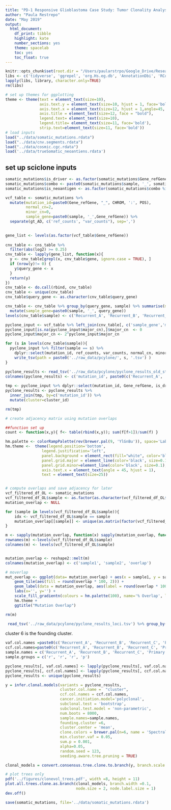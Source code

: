 ```yaml
---
title: "PD-1 Responsive Glioblastoma Case Study: Tumor Clonality Analysis"
author: "Paula Restrepo"
date: "May 2019"
output: 
  html_document: 
    df_print: tibble
    highlight: kate
    number_sections: yes
    theme: spacelab
    toc: yes
    toc_float: true
---
```


```r
knitr::opts_chunk$set(root.dir = "/Users/paularstrpo/Google_Drive/Research/mssm/projects/gbm-case-study")
libs <- c('tidyverse', 'ggrepel', 'org.Hs.eg.db', 'AnnotationDbi', 'RColorBrewer', 'ggpubr', 'clonevol')
lapply(libs, library, character.only=TRUE)
rm(libs)

# set up themes for ggplotting
theme <- theme(text = element_text(size=10),
               axis.text.y = element_text(size=10, hjust = 1, face='bold'),
               axis.text.x = element_text(size=12, hjust = 1,angle=45,  face='bold'),
               axis.title = element_text(size=12, face = "bold"),
               legend.text= element_text(size=10),
               legend.title= element_text(size=11, face='bold'),
               strip.text=element_text(size=11, face='bold'))
# load inputs
load("../data/somatic_mutations.rdata")
load("../data/cnv.segments.rdata")
load("../data/cosmic.cgc.rdata")
load('../data/trueSomatic_neoantiens.rdata')
```


## set up sciclone inputs
```r
somatic_mutations$is_driver <- as.factor(somatic_mutations$Gene_refGene %in% cgc[cgc$Tier == 1, ]$Gene.Symbol)
somatic_mutations$combo <- paste0(somatic_mutations$sample, '_', somatic_mutations$CHROM, ':', somatic_mutations$POS)
somatic_mutations$is_neoantigen <- as.factor(somatic_mutations$combo %in% vcf_master_epitope[vcf_master_epitope$ic50 > 500, ]$combo)

vcf_table <- somatic_mutations %>%
  mutate(mutation_id=paste0(Gene_refGene, "_", CHROM, ':', POS),
         normal_cn=2,
         minor_cn=0,
         sample_gene=paste0(sample, '_',Gene_refGene)) %>%
  separate(gt_AD, c('ref_counts', "var_counts"), sep=',')
  

gene_list <- levels(as.factor(vcf_table$Gene_refGene))
  
cnv_table <- cns_table %>%
  filter(abs(log2) >= 0.25)
cnv_table <- lapply(gene_list, function(x){
  y <- cnv_table[grepl(x, cnv_table$gene, ignore.case = TRUE), ]
  if (nrow(y)!= 0) {
    y$query_gene <- x
  }
  return(y)
})
cnv_table <- do.call(rbind, cnv_table)
cnv_table <- unique(cnv_table)
cnv_table$query_gene <- as.character(cnv_table$query_gene)

cnv_table <- cnv_table %>% group_by(query_gene, sample) %>% summarise(major_cn=mean(log2)) %>%
  mutate(sample_gene=paste0(sample, '_', query_gene))
levels(cnv_table$sample) <- c('Recurrent_A', 'Recurrent_B', 'Recurrent_C', 'Primary')

pyclone_input <- vcf_table %>% left_join(cnv_table[, c('sample_gene','major_cn')], c('sample_gene'))
pyclone_input[is.na(pyclone_input$major_cn),]$major_cn  <- 0
pyclone_input$major_cn <- 2^pyclone_input$major_cn

```

```r
for (s in levels(cnv_table$sample)){
  pyclone_input %>% filter(sample == s) %>%
    dplyr::select(mutation_id, ref_counts, var_counts, normal_cn, minor_cn, major_cn, Gene_refGene, ExonicFunc_refGene,Func_refGene, is_driver, is_neoantigen, variant, sample) %>%
    write_tsv(path = paste0('../raw_data/pcylone/', s, '.tsv') )
}
```

```r
pyclone_results <- read_tsv('../raw_data/pcylone/pyclone_results_old_style.tsv')
colnames(pyclone_results) <- c('mutation_id', paste0(c('Recurrent_A', 'Recurrent_B', 'Recurrent_C', 'Primary'), '.vaf'), paste0(c('Recurrent_A', 'Recurrent_B', 'Recurrent_C', 'Primary'), '.ccf'), 'cluster_id' )
                               
tmp <- pyclone_input %>% dplyr::select(mutation_id, Gene_refGene, is_driver, is_neoantigen)
pyclone_results <- pyclone_results %>%
  inner_join(tmp, by=c('mutation_id')) %>%
  mutate(cluster=cluster_id)

rm(tmp)
```

```r
# create adjacency matrix using mutation overlaps

##function set up
count <- function(x,y){ f<- table(rbind(x,y)); sum(f[f>1])/sum(f) }

hm.palette <- colorRampPalette(rev(brewer.pal(9, 'YlGnBu')), space='Lab')
hm.theme <-  theme(legend.position='bottom',
                legend.justification='left',
                panel.background = element_rect(fill="white", color='black'),
                panel.grid.major = element_line(color='black', size=0.1),
                panel.grid.minor=element_line(color='black', size=0.1),
                axis.text.x = element_text(angle = 45, hjust = 1),
                text = element_text(size=25))


# compute overlaps and save adjacency for later
vcf_filtered_df_OL <- somatic_mutations
vcf_filtered_df_OL$sample <- as.factor(as.character(vcf_filtered_df_OL$sample))
mutation_overlap <- NULL

for (sample in levels(vcf_filtered_df_OL$sample)){
    idx <- vcf_filtered_df_OL$sample == sample
    mutation_overlap[[sample]] <- unique(as.matrix(factor(vcf_filtered_df_OL[idx,]$variant)))
}

m <- sapply(mutation_overlap, function(x) sapply(mutation_overlap, function(y) count(x,y)))
rownames(m) <-levels(vcf_filtered_df_OL$sample)
colnames(m) <- levels(vcf_filtered_df_OL$sample)


mutation_overlap <- reshape2::melt(m)
colnames(mutation_overlap) <- c('sample1', 'sample2', 'overlap')

# moverlap
mut_overlap <- ggplot(data= mutation_overlap) + aes(x = sample1, y = sample2) +
    geom_tile(aes(fill = round(overlap * 100, 2))) +
    geom_label(data = mutation_overlap, aes(label = round(overlap * 100, 2)), size=5) +
    labs(x='', y='') +
    scale_fill_gradientn(colours = hm.palette(100), name='% Overlap', limits= c(0,100)) +
    hm.theme +
    ggtitle("Mutation Overlap")

rm(m)

```

```r
 read_tsv('../raw_data/pcylone/pyclone_results_loci.tsv') %>% group_by(cluster_id) %>% summarise(max=max(variant_allele_frequency))
```

cluster 6 is the founding cluster.

```r
vaf.col.names =paste0(c('Recurrent_A', 'Recurrent_B', 'Recurrent_C', 'Primary'), '.vaf')
ccf.col.names=paste0(c('Recurrent_A', 'Recurrent_B', 'Recurrent_C', 'Primary'), '.ccf')
sample.names = c('Recurrent_A', 'Recurrent_B', 'Recurrent_C', 'Primary')
sample.groups = c('r', 'r', 'r', 'p')

pyclone_results[, vaf.col.names] <- lapply(pyclone_results[, vaf.col.names], function(x){x * 100})
pyclone_results[, ccf.col.names] <- lapply(pyclone_results[, ccf.col.names], function(x){x * 100})
pyclone_results <- unique(pyclone_results)
```


```r

y = infer.clonal.models(variants = pyclone_results, 
                        cluster.col.name =  "cluster", 
                        ccf.col.names = ccf.col.names,
                        cancer.initiation.model='polyclonal', 
                        subclonal.test = 'bootstrap', 
                        subclonal.test.model = 'non-parametric',
                        num.boots = 8000,
                        sample.names=sample.names,
                        founding.cluster =6,
                        cluster.center = 'mean',
                        clone.colors = brewer.pal(n=6, name = 'Spectral'),
                        min.cluster.vaf = 0.05,
                        sum.p = 0.001,
                        alpha=0.05,
                        random.seed = 123,
                        seeding.aware.tree.pruning = TRUE)

clonal_models = convert.consensus.tree.clone.to.branch(y, branch.scale = 'sqrt')

```


```r
# plot trees only
pdf('../figures/clonevol_trees.pdf', width =8, height = 11)
plot.all.trees.clone.as.branch(clonal_models, branch.width =0.1,
                               node.size = 2, node.label.size = 1)
dev.off()
```



```r
save(somatic_mutations, file='../data/somatic_mutations.rdata')
```


